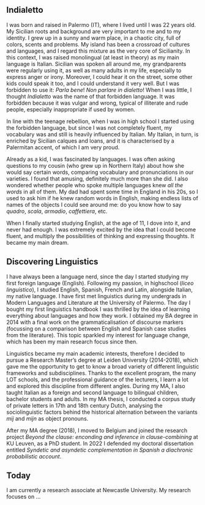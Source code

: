 ## Indialetto

I was born and raised in Palermo (IT), where I lived until I was 22 years old. My Sicilian roots and background are very important to me and to my identity. I grew up in a sunny and warm place, in a chaotic city, full of colors, scents and problems. My island has been a crossroad of cultures and languages, and I regard this mixture as the very core of Sicilianity. In this context, I was raised monolingual (at least in theory) as my main language is Italian. Sicilian was spoken all around me, my grandparents were regularly using it, as well as many adults in my life, especially to express anger or irony. Moreover, I could hear it on the street, some other kids could speak it too, and I could understand it very well. But I was forbidden to use it: *Parla bene*! *Non parlare in dialetto*! When I was little, I thought *Indialetto* was the name of that forbidden language. It was forbidden because it was vulgar and wrong, typical of illiterate and rude people, especially inappropriate if used by women.

In line with the teenage rebellion, when I was in high school I started using the forbidden language, but since I was not completely fluent, my vocabulary was and still is heavily influenced by Italian. My Italian, in turn, is enriched by Sicilian calques and loans, and it is characterised by a Palermitan accent, of which I am very proud.

Already as a kid, I was fascinated by languages. I was often asking questions to my cousin (who grew up in Northern Italy) about how she would say certain words, comparing vocabulary and pronunciations in our varieties. I found that amusing, definitely much more than she did. I also wondered whether people who spoke multiple languages knew *all the words* in all of them. My dad had spent some time in England in his 20s, so I used to ask him if he knew random words in English, making endless lists of names of the objects I could see around me: do you know how to say *quadro*, *scala*, *armadio*, *caffettiera*, etc.

When I finally started studying English, at the age of 11, I dove into it, and never had enough. I was extremely excited by the idea that I could become fluent, and multiply the possibilities of thinking and expressing thoughts. It became my main dream.

## Discovering Linguistics

I have always been a language nerd, since the day I started studying my first foreign language (English). Following my passion, in highschool (*liceo linguistico*), I studied English, Spanish, French and Latin, alongside Italian, my native language. I have first met linguistics during my undergrads in Modern Languages and Literature at the University of Palermo. The day I bought my first linguistics handbook I was thrilled by the idea of learning everything about languages and how they work. I obtained my BA degree in 2014 with a final work on the grammaticalisation of discourse markers (focussing on a comparison between English and Spanish case studies from the literature). This topic sparkled my interest for language change, which has been my main research focus since then.

Linguistics became my main academic interests, therefore I decided to pursue a Research Master's degree at Leiden University (2014-2018), which gave me the opportunity to get to know a broad variety of different linguistic frameworks and subdisciplines. Thanks to the excellent program, the many LOT schools, and the professional guidance of the lecturers, I learn a lot and explored this discipline from different angles. During my MA, I also taught Italian as a foreign and second language to bilingual children, bachelor students and adults. In my MA thesis, I conducted a corpus study of private letters in 17th and 18th century Dutch, analysing the sociolinguistic factors behind the historical alternation between the variants *mij* and *mijn* as object pronouns.

After my MA degree (2018), I moved to Belgium and joined the research project *Beyond the clause: enconding and inference in clause-combining* at KU Leuven, as a PhD student. In 2022 I defended my doctoral dissertation entitled *Syndetic and asyndetic complementation in Spanish a diachronic probabilistic account*.

## Today

I am currently a research associate at Newcastle University. My research focuses on ...
